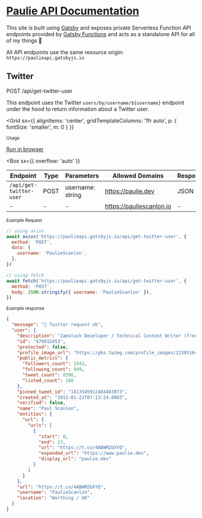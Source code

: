# [Paulie API Documentation](https://github.com/PaulieScanlon/paulie-api)

This site is built using [Gatsby](https://www.gatsbyjs.com/) and exposes private Serverless Function API endpoints provided by [Gatsby Functions](https://www.gatsbyjs.com/docs/reference/functions/) and acts as a standalone API for all of my things 🕺

<Divider />

All API endpoints use the same resource origin: `https://paulieapi.gatsbyjs.io`

<Divider />

## Twitter

<Message variant="primary">
  <Grid
    sx={{
      gridTemplateColumns: 'auto 1fr',
    }}
  >
    <Badge>POST</Badge>
    <Text variant="mono">/api/get-twitter-user</Text>
  </Grid>
  <Icon path="lock" />
</Message>

This endpoint uses the Twitter `users/by/username/${username}` endpoint under the hood to return information about a Twitter user.

<Grid
  sx={{
    alignItems: 'center',
    gridTemplateColumns: '1fr auto',
    p: {
      fontSize: 'smaller',
      m: 0
    }
  }}
>
<small>Usage</small>

[Run in browser](/get-twitter-user)

</Grid>

<Box
  sx={{
    overflow: 'auto'
  }}
>

| Endpoint                | Type | Parameters       | Allowed Domains          | Response |
| ----------------------- | ---- | ---------------- | ------------------------ | -------- |
| `/api/get-twitter-user` | POST | username: string | https://paulie.dev       | JSON     |
| -                       | -    | -                | https://pauliescanlon.io | -        |

</Box>

<small>Example Request</small>

```javascript
// using axios
await axios('https://paulieapi.gatsbyjs.io/api/get-twitter-user', {
  method: 'POST',
  data: {
    username: 'PaulieScanlon',
  },
})

// using fetch
await fetch('https://paulieapi.gatsbyjs.io/api/get-twitter-user', {
  method: 'POST',
  body: JSON.stringify({ username: 'PaulieScanlon' }),
})
```

<small>Example response</small>

```json
{
  "message": "🕺 Twitter request ok",
  "user": {
    "description": "Jamstack Developer / Technical Content Writer (freelance)",
    "id": "470012453",
    "protected": false,
    "profile_image_url": "https://pbs.twimg.com/profile_images/1230516491084275714/ZnhK4vNX_normal.jpg",
    "public_metrics": {
      "followers_count": 1543,
      "following_count": 949,
      "tweet_count": 8396,
      "listed_count": 108
    },
    "pinned_tweet_id": "1413545912484483073",
    "created_at": "2012-01-21T07:13:24.000Z",
    "verified": false,
    "name": "Paul Scanlon",
    "entities": {
      "url": {
        "urls": [
          {
            "start": 0,
            "end": 23,
            "url": "https://t.co/4ABWM2bXYQ",
            "expanded_url": "https://www.paulie.dev",
            "display_url": "paulie.dev"
          }
        ]
      }
    },
    "url": "https://t.co/4ABWM2bXYQ",
    "username": "PaulieScanlon",
    "location": "Worthing / UK"
  }
}
```

<Divider />
